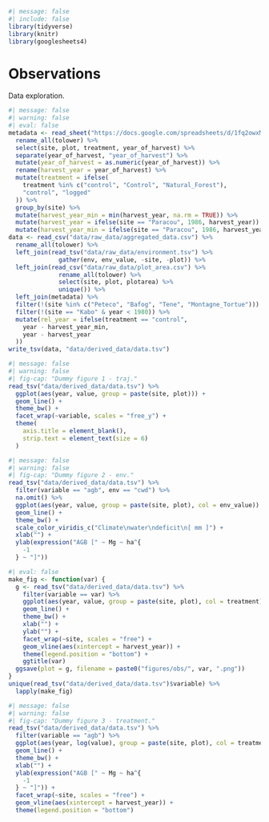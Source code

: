 ```r
#| message: false
#| include: false
library(tidyverse)
library(knitr)
library(googlesheets4)
```

# Observations {.unnumbered}

Data exploration.

```r
#| message: false
#| warning: false
#| eval: false
metadata <- read_sheet("https://docs.google.com/spreadsheets/d/1fq2owxMBLBwwibcdw2uQQFxnIhsMbaH4Qcj_xUwVvSQ/edit?gid=0#gid=0", col_types = "c") %>% # nolint
  rename_all(tolower) %>%
  select(site, plot, treatment, year_of_harvest) %>%
  separate(year_of_harvest, "year_of_harvest") %>%
  mutate(year_of_harvest = as.numeric(year_of_harvest)) %>%
  rename(harvest_year = year_of_harvest) %>%
  mutate(treatment = ifelse(
    treatment %in% c("control", "Control", "Natural_Forest"),
    "control", "logged"
  )) %>%
  group_by(site) %>%
  mutate(harvest_year_min = min(harvest_year, na.rm = TRUE)) %>%
  mutate(harvest_year = ifelse(site == "Paracou", 1986, harvest_year)) %>%
  mutate(harvest_year_min = ifelse(site == "Paracou", 1986, harvest_year_min))
data <- read_csv("data/raw_data/aggregated_data.csv") %>%
  rename_all(tolower) %>%
  left_join(read_tsv("data/raw_data/environment.tsv") %>%
              gather(env, env_value, -site, -plot)) %>%
  left_join(read_csv("data/raw_data/plot_area.csv") %>%
              rename_all(tolower) %>%
              select(site, plot, plotarea) %>%
              unique()) %>%
  left_join(metadata) %>%
  filter(!(site %in% c("Peteco", "Bafog", "Tene", "Montagne_Tortue"))) %>%
  filter(!(site == "Kabo" & year < 1980)) %>%
  mutate(rel_year = ifelse(treatment == "control",
    year - harvest_year_min,
    year - harvest_year
  ))
write_tsv(data, "data/derived_data/data.tsv")
```

```r
#| message: false
#| warning: false
#| fig-cap: "Dummy figure 1 - traj."
read_tsv("data/derived_data/data.tsv") %>%
  ggplot(aes(year, value, group = paste(site, plot))) +
  geom_line() +
  theme_bw() +
  facet_wrap(~variable, scales = "free_y") +
  theme(
    axis.title = element_blank(),
    strip.text = element_text(size = 6)
  )
```

```r
#| message: false
#| warning: false
#| fig-cap: "Dummy figure 2 - env."
read_tsv("data/derived_data/data.tsv") %>%
  filter(variable == "agb", env == "cwd") %>%
  na.omit() %>%
  ggplot(aes(year, value, group = paste(site, plot), col = env_value)) +
  geom_line() +
  theme_bw() +
  scale_color_viridis_c("Climate\nwater\ndeficit\n[ mm ]") +
  xlab("") +
  ylab(expression("AGB [" ~ Mg ~ ha^{
    -1
  } ~ "]"))
```

```r
#| eval: false
make_fig <- function(var) {
  g <- read_tsv("data/derived_data/data.tsv") %>%
    filter(variable == var) %>%
    ggplot(aes(year, value, group = paste(site, plot), col = treatment)) +
    geom_line() +
    theme_bw() +
    xlab("") +
    ylab("") +
    facet_wrap(~site, scales = "free") +
    geom_vline(aes(xintercept = harvest_year)) +
    theme(legend.position = "bottom") +
    ggtitle(var)
  ggsave(plot = g, filename = paste0("figures/obs/", var, ".png"))
}
unique(read_tsv("data/derived_data/data.tsv")$variable) %>%
  lapply(make_fig)
```

```r
#| message: false
#| warning: false
#| fig-cap: "Dummy figure 3 - treatment."
read_tsv("data/derived_data/data.tsv") %>%
  filter(variable == "agb") %>%
  ggplot(aes(year, log(value), group = paste(site, plot), col = treatment)) +
  geom_line() +
  theme_bw() +
  xlab("") +
  ylab(expression("AGB [" ~ Mg ~ ha^{
    -1
  } ~ "]")) +
  facet_wrap(~site, scales = "free") +
  geom_vline(aes(xintercept = harvest_year)) +
  theme(legend.position = "bottom")
```
